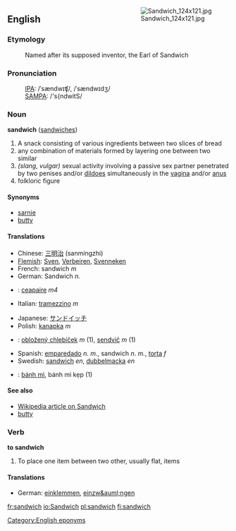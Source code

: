 <div style="float:right; margin: 0 0 1em 1em;">[[Image:Sandwich_124x121.jpg]]</div>
==English==
===Etymology===
:Named after its supposed inventor, the Earl of Sandwich

===Pronunciation===
:[[IPA]]: /ˈsændwɪʧ/, /ˈsændwɪdʒ/
:[[SAMPA]]: /'s{ndwitS/

===Noun===
'''sandwich''' ([[sandwiches]])

#A snack consisting of various ingredients between two slices of bread
#any combination of materials formed by layering one between two similar
#''(slang, vulgar)'' sexual activity involving a passive sex partner penetrated by two penises and/or [[dildo]]es simultaneously in the [[vagina]] and/or [[anus]]
#folkloric figure

====Synonyms====
<!-- Australian slang "sanga" or "sanger" - need to check -->
*[[sarnie]]
*[[butty]]

====Translations====
{{top}}
*Chinese: [[三明治]] (sanmíngzhi)
*[[Flemish]]: [[Sven]], [[Verbeiren]], [[Svenneken]]
*French: sandwich ''m''
*German: Sandwich ''n.''
*{{ga}}: [[ceapaire]] ''m4''
*Italian: [[tramezzino]] ''m''
{{mid}}
*Japanese: [[サンドイッチ]]
*Polish: [[kanapka]] ''m''
*{{sk}}: [[obložený chlebíček]] ''m'' (1), [[sendvič]] ''m'' (1)
*Spanish: [[emparedado]] ''n.'' ''m.'', sandwich ''n''. ''m.'', [[torta]] ''f''
*Swedish: [[sandwich]] ''en'', [[dubbelmacka]] ''en''
*{{vi}}: [[bánh mì]], bánh mì kẹp (1)
{{bottom}}

====See also====
*[[:w:sandwich|Wikipedia article on Sandwich]]
*[[butty]]

===Verb===
'''to sandwich'''
#To place one item between two other, usually flat, items

====Translations====
*German: [[einklemmen]], [[einzw&auml;ngen]]

[[Category:English eponyms]]

[[fr:sandwich]]
[[io:Sandwich]]
[[pl:sandwich]]
[[fi:sandwich]]